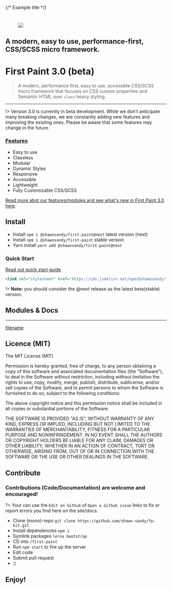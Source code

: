 
<Meta title="Guides/Introduction" />

{/* Example title */}

<h1 style={{ "text-align": "center", width: "100%" }}>
  <figure>
    <img
      src="https://res.cloudinary.com/dqjs95c7n/image/upload/v1647385126/fp-text-logo-sm_efd59g.svg"
      style={{ width: "20vw" }}
    />
  </figure>
</h1>
<p
  style={{
    textAlign: "center",
    fontSize: "1.5rem",
    lineHeight: "1.5"
  }}
>
  <h2>
  A modern, easy to use, performance-first, CSS/SCSS micro framework.
  </h2>
</p>


# First Paint 3.0 (beta)

> A modern, performance first, easy to use, accessible CSS/SCSS micro framework that focuses on CSS custom properties and Semantic HTML over `class` heavy styling.

-------

!> Version 3.0 is currently in beta development. While we don't anticipate many breaking changes, we are constantly adding new features and improving the existing ones. Please be aware that some features may change in the future.

### [Features](/FEATURES)

* Easy to use
* Classless
* Modular
* Dynamic Styles
* Responsive
* Accessible
* Lightweight
* Fully Customizable CSS/SCSS

[Read more abot our features/modules and see what's new in First Paint 3.0 here](/FEATURES).

## Install

* Install `npm i @shawnsandy/first-paint@next` latest version (next)
* Install `npm i @shawnsandy/first-paint` stable version
* Yarn install `yarn add @shawnsandy/first-paint@next`

### Quick Start

[Read out quick start guide](/install/Start.md)

```html
<link rel="stylesheet" href="https://cdn.jsdelivr.net/npm/@shawnsandy/first-paint@next/dist/v3/css/index.min.css">
```

!> **Note:** you should consider the @next release as the latest beta(stable) version.


## Modules & Docs
------

[filename](_sidebar.md ':include')

## Licence (MIT)

The MIT License (MIT)

Permission is hereby granted, free of charge, to any person obtaining a copy of this software and associated documentation files (the "Software"), to deal in the Software without restriction, including without limitation the rights to use, copy, modify, merge, publish, distribute, sublicense, and/or sell copies of the Software, and to permit persons to whom the Software is furnished to do so, subject to the following conditions:

The above copyright notice and this permission notice shall be included in all copies or substantial portions of the Software.

THE SOFTWARE IS PROVIDED "AS IS", WITHOUT WARRANTY OF ANY KIND, EXPRESS OR IMPLIED, INCLUDING BUT NOT LIMITED TO THE WARRANTIES OF MERCHANTABILITY, FITNESS FOR A PARTICULAR PURPOSE AND NONINFRINGEMENT. IN NO EVENT SHALL THE AUTHORS OR COPYRIGHT HOLDERS BE LIABLE FOR ANY CLAIM, DAMAGES OR OTHER LIABILITY, WHETHER IN AN ACTION OF CONTRACT, TORT OR OTHERWISE, ARISING FROM, OUT OF OR IN CONNECTION WITH THE SOFTWARE OR THE USE OR OTHER DEALINGS IN THE SOFTWARE.

## Contribute

### Contributions (Code/Documentation) are welcome and encouraged!

?> Your can use the `Edit on Github` of `Open a Github issue` links to fix or report errors you find here on the site/docs.

- Clone (mono)-repo `git clone https://github.com/shawn-sandy/fp-kit.git`
- Install dependencies `npm i`
- Symlink packages `lerna bootstrap`
- CD into `/first-paint`
- Run `npm start` to fire up the server
- Edit code
- Submit pull request
- :)

## Enjoy!

